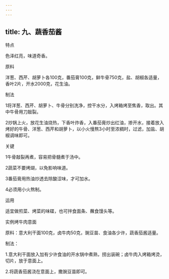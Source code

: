 ```yaml
---
---
---
```

title: 九、蔬香茄酱
---






特点

色泽红亮，味道奇香。

原料

洋葱、西芹、胡萝卜各100克，番茄膏100克，鲜牛骨750克，盐、胡椒各适量，香叶2片，开水2000克，花生油。

制法



1将洋葱、西芹、胡萝卜、牛骨分别洗净，控干水分，入烤箱烤至焦香，取出。其中牛骨用刀敲裂。

2炒锅上火，放花生油烧热，下香叶炸香，入番茄膏炒出红油，掺开水，接着放入烤好的牛骨、洋葱、西芹和胡萝卜，以小火慢熬3小时至浓稠时，过滤，加盐、胡椒调味即可。

关键

1牛骨敲裂再煮，容易把骨髓煮于汤中。

2蔬菜不要烤煳，以免影响味道。

3番茄膏用热油炒透去除酸涩味，才可加水。

4必须用小火熬制。

运用

适宜做煎菜、烤菜的味碟，也可拌食面条、蘸食馒头等。

实例烤牛肉意面

原料：意大利干面100克，卤牛肉50克，豌豆苗、食油各少许，蔬香茄酱适量。

制法：

1.意大利干面放入加有少许食油的开水锅中煮熟，捞出装碗；卤牛肉入烤箱烤烫，切片，放于意面上。

2.将蔬香茄酱浇在意面上，撒豌豆苗即可。